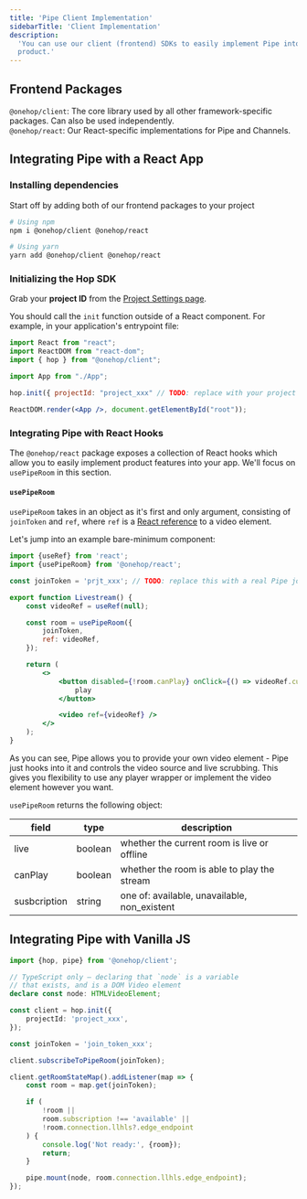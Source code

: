```yaml
---
title: 'Pipe Client Implementation'
sidebarTitle: 'Client Implementation'
description:
  'You can use our client (frontend) SDKs to easily implement Pipe into your
  product.'
---
```


## Frontend Packages

`@onehop/client`: The core library used by all other framework-specific
packages. Can also be used independently.  
`@onehop/react`: Our React-specific implementations for Pipe and Channels.

## Integrating Pipe with a React App

### Installing dependencies

Start off by adding both of our frontend packages to your project

```sh
# Using npm
npm i @onehop/client @onehop/react

# Using yarn
yarn add @onehop/client @onehop/react
```

### Initializing the Hop SDK

Grab your **project ID** from the
[Project Settings page](https://console.hop.io/project/settings).

You should call the `init` function outside of a React component. For example,
in your application's entrypoint file:

```jsx
import React from "react";
import ReactDOM from "react-dom";
import { hop } from "@onehop/client";

import App from "./App";

hop.init({ projectId: "project_xxx" // TODO: replace with your project ID });

ReactDOM.render(<App />, document.getElementById("root"));

```

### Integrating Pipe with React Hooks

The `@onehop/react` package exposes a collection of React hooks which allow you
to easily implement product features into your app. We'll focus on `usePipeRoom`
in this section.

#### `usePipeRoom`

`usePipeRoom` takes in an object as it's first and only argument, consisting of
`joinToken` and `ref`, where `ref` is a
[React reference](https://react.dev/learn/manipulating-the-dom-with-refs) to a video element.

Let's jump into an example bare-minimum component:

```jsx
import {useRef} from 'react';
import {usePipeRoom} from '@onehop/react';

const joinToken = 'prjt_xxx'; // TODO: replace this with a real Pipe join token

export function Livestream() {
	const videoRef = useRef(null);

	const room = usePipeRoom({
		joinToken,
		ref: videoRef,
	});

	return (
		<>
			<button disabled={!room.canPlay} onClick={() => videoRef.current?.play()}>
				play
			</button>

			<video ref={videoRef} />
		</>
	);
}
```

As you can see, Pipe allows you to provide your own video element - Pipe just
hooks into it and controls the video source and live scrubbing. This gives you
flexibility to use any player wrapper or implement the video element however you
want.

`usePipeRoom` returns the following object:

| field        | type    | description                                  |
| ------------ | ------- | -------------------------------------------- |
| live         | boolean | whether the current room is live or offline  |
| canPlay      | boolean | whether the room is able to play the stream  |
| susbcription | string  | one of: available, unavailable, non_existent |

## Integrating Pipe with Vanilla JS

```ts
import {hop, pipe} from '@onehop/client';

// TypeScript only — declaring that `node` is a variable
// that exists, and is a DOM Video element
declare const node: HTMLVideoElement;

const client = hop.init({
	projectId: 'project_xxx',
});

const joinToken = 'join_token_xxx';

client.subscribeToPipeRoom(joinToken);

client.getRoomStateMap().addListener(map => {
	const room = map.get(joinToken);

	if (
		!room ||
		room.subscription !== 'available' ||
		!room.connection.llhls?.edge_endpoint
	) {
		console.log('Not ready:', {room});
		return;
	}

	pipe.mount(node, room.connection.llhls.edge_endpoint);
});
```
